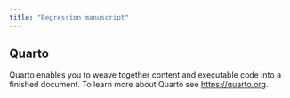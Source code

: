 ```yaml
---
title: "Regression manuscript"
---
```


## Quarto

Quarto enables you to weave together content and executable code into a finished document. To learn more about Quarto see <https://quarto.org>.
